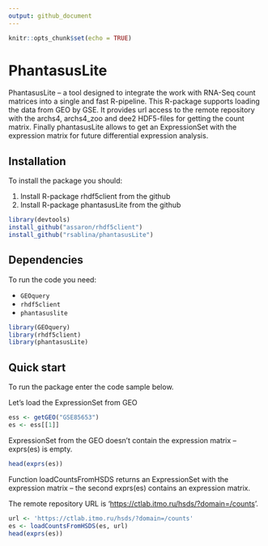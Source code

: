```yaml
---
output: github_document
---
```


```r
knitr::opts_chunk$set(echo = TRUE)
```

# PhantasusLite

PhantasusLite -- a tool designed to integrate the work with RNA-Seq count matrices into a single and fast R-pipeline. This R-package supports loading the data from GEO by GSE. It provides url access to the remote repository with the archs4, archs4_zoo and dee2 HDF5-files for getting the count matrix. Finally phantasusLite allows to get an ExpressionSet with the expression matrix for future differential expression analysis.

## Installation

To install the package you should:

1.  Install R-package rhdf5client from the github
2.  Install R-package phantasusLite from the github

```r
library(devtools)
install_github("assaron/rhdf5client")
install_github("rsablina/phantasusLite")
```

## Dependencies

To run the code you need:

-   `GEOquery`
-   `rhdf5client`
-   `phantasuslite`

```r
library(GEOquery)
library(rhdf5client)
library(phantasusLite)
```


## Quick start

To run the package enter the code sample below.

Let's load the ExpressionSet from GEO

```r
ess <- getGEO("GSE85653")
es <- ess[[1]]
```


ExpressionSet from the GEO doesn't contain the expression matrix -- exprs(es) is empty.

```r
head(exprs(es))
```

Function loadCountsFromHSDS returns an ExpressionSet with the expression matrix -- the second exprs(es) contains an expression matrix.

The remote repository URL is '<https://ctlab.itmo.ru/hsds/?domain=/counts>'.

```r
url <- 'https://ctlab.itmo.ru/hsds/?domain=/counts'
es <- loadCountsFromHSDS(es, url)
head(exprs(es))
```
